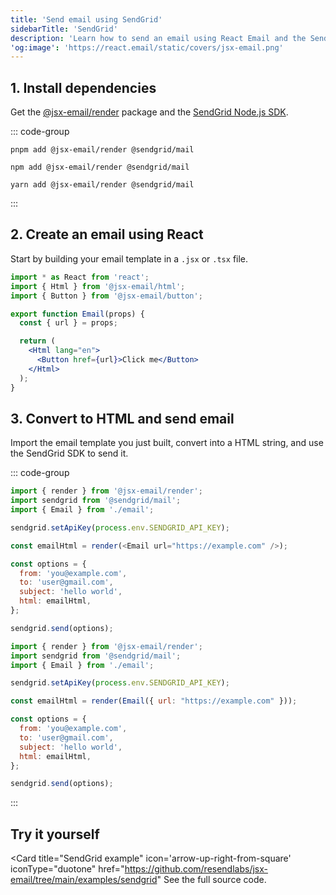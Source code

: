 ```yaml
---
title: 'Send email using SendGrid'
sidebarTitle: 'SendGrid'
description: 'Learn how to send an email using React Email and the SendGrid Node.js SDK.'
'og:image': 'https://react.email/static/covers/jsx-email.png'
---
```


## 1. Install dependencies

Get the [@jsx-email/render](https://www.npmjs.com/package/@jsx-email/render) package and the [SendGrid Node.js SDK](https://www.npmjs.com/package/@sendgrid/mail).

::: code-group

```console [pnpm]
pnpm add @jsx-email/render @sendgrid/mail
```

```console [npm]
npm add @jsx-email/render @sendgrid/mail
```

```console [yarn]
yarn add @jsx-email/render @sendgrid/mail
```

:::

## 2. Create an email using React

Start by building your email template in a `.jsx` or `.tsx` file.

```jsx email.jsx
import * as React from 'react';
import { Html } from '@jsx-email/html';
import { Button } from '@jsx-email/button';

export function Email(props) {
  const { url } = props;

  return (
    <Html lang="en">
      <Button href={url}>Click me</Button>
    </Html>
  );
}
```

## 3. Convert to HTML and send email

Import the email template you just built, convert into a HTML string, and use the SendGrid SDK to send it.

::: code-group

```js React
import { render } from '@jsx-email/render';
import sendgrid from '@sendgrid/mail';
import { Email } from './email';

sendgrid.setApiKey(process.env.SENDGRID_API_KEY);

const emailHtml = render(<Email url="https://example.com" />);

const options = {
  from: 'you@example.com',
  to: 'user@gmail.com',
  subject: 'hello world',
  html: emailHtml,
};

sendgrid.send(options);
```

```js NodeJS
import { render } from '@jsx-email/render';
import sendgrid from '@sendgrid/mail';
import { Email } from './email';

sendgrid.setApiKey(process.env.SENDGRID_API_KEY);

const emailHtml = render(Email({ url: "https://example.com" }));

const options = {
  from: 'you@example.com',
  to: 'user@gmail.com',
  subject: 'hello world',
  html: emailHtml,
};

sendgrid.send(options);
```

:::

## Try it yourself

<Card
  title="SendGrid example"
  icon='arrow-up-right-from-square'
  iconType="duotone"
  href="https://github.com/resendlabs/jsx-email/tree/main/examples/sendgrid"
See the full source code.
</Card>
